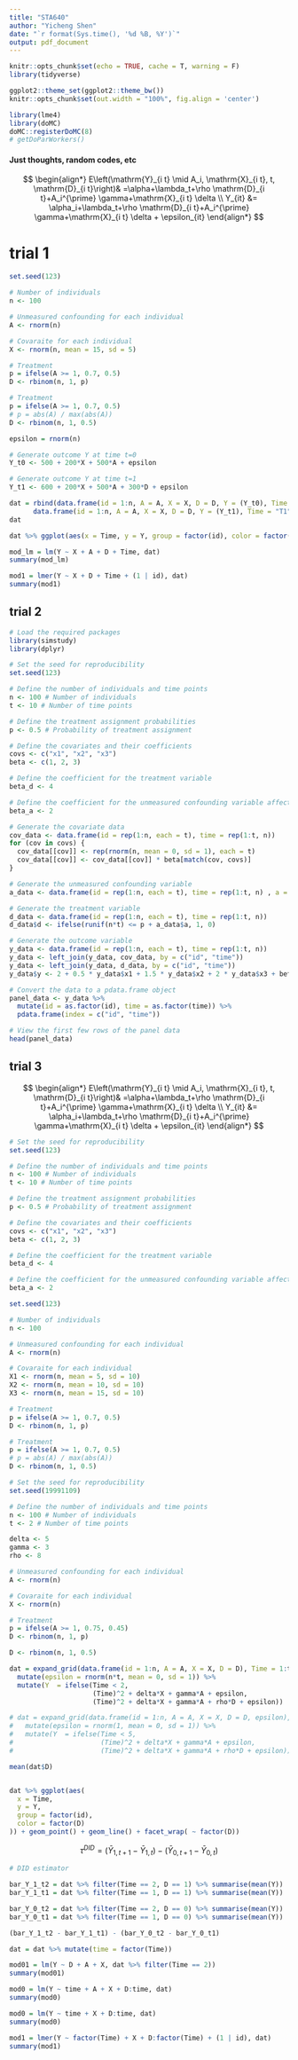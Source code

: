 ```yaml
---
title: "STA640"
author: "Yicheng Shen"
date: "`r format(Sys.time(), '%d %B, %Y')`"
output: pdf_document
---
```


```r
knitr::opts_chunk$set(echo = TRUE, cache = T, warning = F)
library(tidyverse)

ggplot2::theme_set(ggplot2::theme_bw())
knitr::opts_chunk$set(out.width = "100%", fig.align = 'center')

library(lme4)
library(doMC)
doMC::registerDoMC(8)
# getDoParWorkers()
```


#### Just thoughts, random codes, etc


$$
\begin{align*}
E\left(\mathrm{Y}_{i t} \mid A_i, \mathrm{X}_{i t}, t, \mathrm{D}_{i t}\right)& =\alpha+\lambda_t+\rho \mathrm{D}_{i t}+A_i^{\prime} \gamma+\mathrm{X}_{i t} \delta \\
Y_{it} &= \alpha_i+\lambda_t+\rho \mathrm{D}_{i t}+A_i^{\prime} \gamma+\mathrm{X}_{i t} \delta + \epsilon_{it} 
\end{align*}
$$

# trial 1

```r
set.seed(123)

# Number of individuals
n <- 100

# Unmeasured confounding for each individual
A <- rnorm(n)

# Covaraite for each individual
X <- rnorm(n, mean = 15, sd = 5)

# Treatment
p = ifelse(A >= 1, 0.7, 0.5)
D <- rbinom(n, 1, p)

# Treatment
p = ifelse(A >= 1, 0.7, 0.5)
# p = abs(A) / max(abs(A))
D <- rbinom(n, 1, 0.5)
```

```r
epsilon = rnorm(n)

# Generate outcome Y at time t=0
Y_t0 <- 500 + 200*X + 500*A + epsilon

# Generate outcome Y at time t=1
Y_t1 <- 600 + 200*X + 500*A + 300*D + epsilon

dat = rbind(data.frame(id = 1:n, A = A, X = X, D = D, Y = (Y_t0), Time = "T0"), 
      data.frame(id = 1:n, A = A, X = X, D = D, Y = (Y_t1), Time = "T1"))
dat

dat %>% ggplot(aes(x = Time, y = Y, group = factor(id), color = factor(D))) + geom_point() + geom_line() + facet_wrap(~factor(D))
```

```r
mod_lm = lm(Y ~ X + A + D + Time, dat)
summary(mod_lm)
```


```r
mod1 = lmer(Y ~ X + D + Time + (1 | id), dat)
summary(mod1)
```



## trial 2


```r
# Load the required packages
library(simstudy)
library(dplyr)

# Set the seed for reproducibility
set.seed(123)

# Define the number of individuals and time points
n <- 100 # Number of individuals
t <- 10 # Number of time points

# Define the treatment assignment probabilities
p <- 0.5 # Probability of treatment assignment

# Define the covariates and their coefficients
covs <- c("x1", "x2", "x3")
beta <- c(1, 2, 3)

# Define the coefficient for the treatment variable
beta_d <- 4

# Define the coefficient for the unmeasured confounding variable affecting treatment assignment and outcome
beta_a <- 2

# Generate the covariate data
cov_data <- data.frame(id = rep(1:n, each = t), time = rep(1:t, n))
for (cov in covs) {
  cov_data[[cov]] <- rep(rnorm(n, mean = 0, sd = 1), each = t)
  cov_data[[cov]] <- cov_data[[cov]] * beta[match(cov, covs)]
}

# Generate the unmeasured confounding variable
a_data <- data.frame(id = rep(1:n, each = t), time = rep(1:t, n) , a = rnorm(n, mean = 0, sd = 1) * beta_a)

# Generate the treatment variable
d_data <- data.frame(id = rep(1:n, each = t), time = rep(1:t, n))
d_data$d <- ifelse(runif(n*t) <= p + a_data$a, 1, 0)

# Generate the outcome variable
y_data <- data.frame(id = rep(1:n, each = t), time = rep(1:t, n))
y_data <- left_join(y_data, cov_data, by = c("id", "time"))
y_data <- left_join(y_data, d_data, by = c("id", "time"))
y_data$y <- 2 + 0.5 * y_data$x1 + 1.5 * y_data$x2 + 2 * y_data$x3 + beta_d * y_data$d + a_data$a + rnorm(n*t, sd = 2)

# Convert the data to a pdata.frame object
panel_data <- y_data %>%
  mutate(id = as.factor(id), time = as.factor(time)) %>%
  pdata.frame(index = c("id", "time"))

# View the first few rows of the panel data
head(panel_data)

```



##  trial 3

$$
\begin{align*}
E\left(\mathrm{Y}_{i t} \mid A_i, \mathrm{X}_{i t}, t, \mathrm{D}_{i t}\right)& =\alpha+\lambda_t+\rho \mathrm{D}_{i t}+A_i^{\prime} \gamma+\mathrm{X}_{i t} \delta \\
Y_{it} &= \alpha_i+\lambda_t+\rho \mathrm{D}_{i t}+A_i^{\prime} \gamma+\mathrm{X}_{i t} \delta + \epsilon_{it} 
\end{align*}
$$

```r
# Set the seed for reproducibility
set.seed(123)

# Define the number of individuals and time points
n <- 100 # Number of individuals
t <- 10 # Number of time points

# Define the treatment assignment probabilities
p <- 0.5 # Probability of treatment assignment

# Define the covariates and their coefficients
covs <- c("x1", "x2", "x3")
beta <- c(1, 2, 3)

# Define the coefficient for the treatment variable
beta_d <- 4

# Define the coefficient for the unmeasured confounding variable affecting treatment assignment and outcome
beta_a <- 2

set.seed(123)

# Number of individuals
n <- 100

# Unmeasured confounding for each individual
A <- rnorm(n)

# Covaraite for each individual
X1 <- rnorm(n, mean = 5, sd = 10)
X2 <- rnorm(n, mean = 10, sd = 10)
X3 <- rnorm(n, mean = 15, sd = 10)

# Treatment
p = ifelse(A >= 1, 0.7, 0.5)
D <- rbinom(n, 1, p)

# Treatment
p = ifelse(A >= 1, 0.7, 0.5)
# p = abs(A) / max(abs(A))
D <- rbinom(n, 1, 0.5)
```



```r
# Set the seed for reproducibility
set.seed(19991109)

# Define the number of individuals and time points
n <- 100 # Number of individuals
t <- 2 # Number of time points

delta <- 5
gamma <- 3
rho <- 8

# Unmeasured confounding for each individual
A <- rnorm(n)

# Covaraite for each individual
X <- rnorm(n)

# Treatment
p = ifelse(A >= 1, 0.75, 0.45)
D <- rbinom(n, 1, p)

D <- rbinom(n, 1, 0.5)
```



```r
dat = expand_grid(data.frame(id = 1:n, A = A, X = X, D = D), Time = 1:t) %>% 
  mutate(epsilon = rnorm(n*t, mean = 0, sd = 1)) %>% 
  mutate(Y  = ifelse(Time < 2, 
                     (Time)^2 + delta*X + gamma*A + epsilon,
                     (Time)^2 + delta*X + gamma*A + rho*D + epsilon))

# dat = expand_grid(data.frame(id = 1:n, A = A, X = X, D = D, epsilon), Time = 1:t) %>%
#   mutate(epsilon = rnorm(1, mean = 0, sd = 1)) %>%
#   mutate(Y  = ifelse(Time < 5,
#                      (Time)^2 + delta*X + gamma*A + epsilon,
#                      (Time)^2 + delta*X + gamma*A + rho*D + epsilon))

mean(dat$D)


dat %>% ggplot(aes(
  x = Time,
  y = Y,
  group = factor(id),
  color = factor(D)
)) + geom_point() + geom_line() + facet_wrap( ~ factor(D))
```

$$
\tau^{DID} = (\bar Y_{1, t+1} - \bar Y_{1, t}) - (\bar Y_{0, t+1} - \bar Y_{0, t})
$$
```r
# DID estimator

bar_Y_1_t2 = dat %>% filter(Time == 2, D == 1) %>% summarise(mean(Y))
bar_Y_1_t1 = dat %>% filter(Time == 1, D == 1) %>% summarise(mean(Y))

bar_Y_0_t2 = dat %>% filter(Time == 2, D == 0) %>% summarise(mean(Y))
bar_Y_0_t1 = dat %>% filter(Time == 1, D == 0) %>% summarise(mean(Y))

(bar_Y_1_t2 - bar_Y_1_t1) - (bar_Y_0_t2 - bar_Y_0_t1)
```


```r
dat = dat %>% mutate(time = factor(Time)) 
```



```r
mod01 = lm(Y ~ D + A + X, dat %>% filter(Time == 2))
summary(mod01)
```

```r
mod0 = lm(Y ~ time + A + X + D:time, dat)
summary(mod0)

mod0 = lm(Y ~ time + X + D:time, dat)
summary(mod0)
```


```r
mod1 = lmer(Y ~ factor(Time) + X + D:factor(Time) + (1 | id), dat)
summary(mod1)
```

